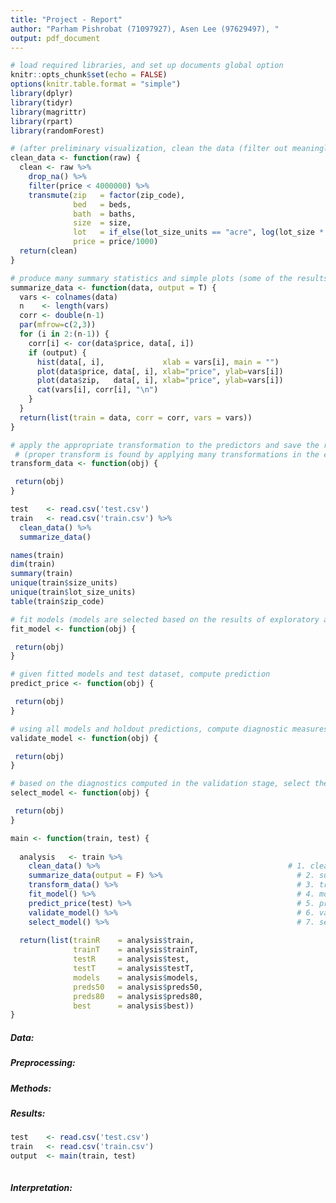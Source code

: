 ```yaml
---
title: "Project - Report"
author: "Parham Pishrobat (71097927), Asen Lee (97629497), "
output: pdf_document
---
```


```r
# load required libraries, and set up documents global option
knitr::opts_chunk$set(echo = FALSE)
options(knitr.table.format = "simple")
library(dplyr)
library(tidyr)
library(magrittr)
library(rpart)
library(randomForest)
```



```r
# (after preliminary visualization, clean the data (filter out meaningless predictors and deal with missing values, outliers, and unbalanced classes)
clean_data <- function(raw) { 
  clean <- raw %>%
    drop_na() %>%
    filter(price < 4000000) %>%
    transmute(zip   = factor(zip_code),
              bed   = beds,
              bath  = baths,
              size  = size, 
              lot   = if_else(lot_size_units == "acre", log(lot_size * 43560), log(lot_size)), 
              price = price/1000)
  return(clean)
}
```



```r
# produce many summary statistics and simple plots (some of the results such as correlations are saved in obj)
summarize_data <- function(data, output = T) { 
  vars <- colnames(data)
  n    <- length(vars)
  corr <- double(n-1)
  par(mfrow=c(2,3))
  for (i in 2:(n-1)) {
    corr[i] <- cor(data$price, data[, i])
    if (output) {
      hist(data[, i],             xlab = vars[i], main = "")
      plot(data$price, data[, i], xlab="price", ylab=vars[i])
      plot(data$zip,   data[, i], xlab="price", ylab=vars[i])
      cat(vars[i], corr[i], "\n")
    }
  }
  return(list(train = data, corr = corr, vars = vars))
}
```



```r
# apply the appropriate transformation to the predictors and save the residual after transformation for each predictor
 # (proper transform is found by applying many transformations in the exploratory analysis stage)
transform_data <- function(obj) { 

 return(obj)
}
```

```r
test    <- read.csv('test.csv')   
train   <- read.csv('train.csv') %>%
  clean_data() %>%
  summarize_data()
```



```r
names(train)
dim(train)
summary(train)
unique(train$size_units)
unique(train$lot_size_units)
table(train$zip_code)
```



```r
# fit models (models are selected based on the results of exploratory analysis on train set)
fit_model <- function(obj) { 

 return(obj)
}
```



```r
# given fitted models and test dataset, compute prediction
predict_price <- function(obj) { 

 return(obj)
}
```



```r
# using all models and holdout predictions, compute diagnostic measures 
validate_model <- function(obj) { 

 return(obj)
}
```



```r
# based on the diagnostics computed in the validation stage, select the best performer
select_model <- function(obj) { 

 return(obj)
}
```



```r
main <- function(train, test) {
  
  analysis   <- train %>%
    clean_data() %>%                                          # 1. clean
    summarize_data(output = F) %>%                              # 2. summarize 
    transform_data() %>%                                        # 3. transform
    fit_model() %>%                                             # 4. model
    predict_price(test) %>%                                     # 5. predict
    validate_model() %>%                                        # 6. validate
    select_model() %>%                                          # 7. select
  
  return(list(trainR    = analysis$train,
              trainT    = analysis$trainT,
              testR     = analysis$test,
              testT     = analysis$testT,
              models    = analysis$models,
              preds50   = analysis$preds50,
              preds80   = analysis$preds80,
              best      = analysis$best))
}
```





##### Data:


##### Preprocessing:


 

##### Methods:




##### Results:


```r
test    <- read.csv('test.csv')   
train   <- read.csv('train.csv') 
output  <- main(train, test)
```


```r

```


##### Interpretation:



```r

```




 